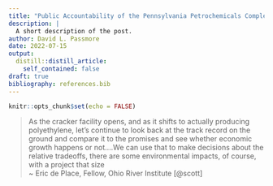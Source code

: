 ```yaml
---
title: "Public Accountability of the Pennsylvania Petrochemicals Complex"
description: |
  A short description of the post.
author: David L. Passmore
date: 2022-07-15
output:
  distill::distill_article:
    self_contained: false
draft: true
bibliography: references.bib
---
```


```r
knitr::opts_chunk$set(echo = FALSE)
```

> As the cracker facility opens, and as it shifts to actually producing polyethylene, let's continue to look back at the track record on the ground and compare it to the promises and see whether economic growth happens or not....We can use that to make decisions about the relative tradeoffs, there are some environmental impacts, of course, with a project that size <br> \~ Eric de Place, Fellow, Ohio River Institute [@scott]
